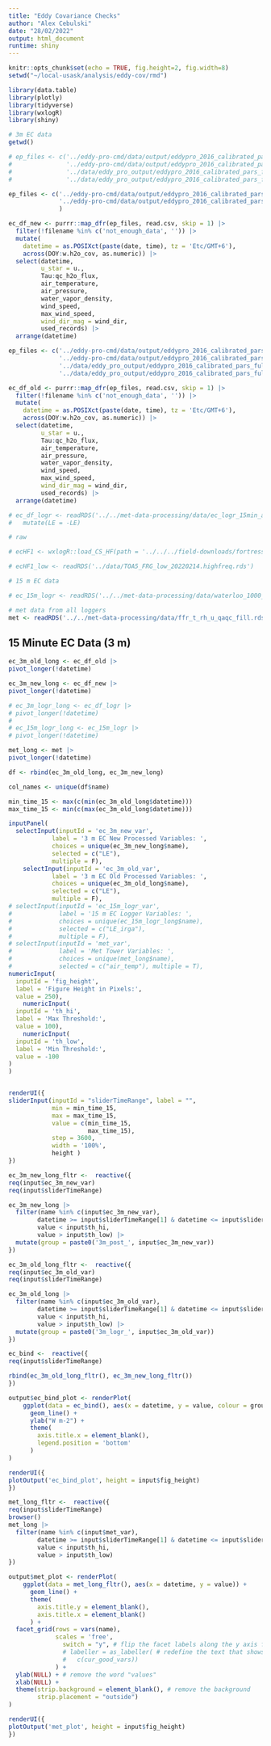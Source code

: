 ```yaml
---
title: "Eddy Covariance Checks"
author: "Alex Cebulski"
date: "28/02/2022"
output: html_document
runtime: shiny
---
```


```r
knitr::opts_chunk$set(echo = TRUE, fig.height=2, fig.width=8)
setwd("~/local-usask/analysis/eddy-cov/rmd")

library(data.table)
library(plotly)
library(tidyverse)
library(wxlogR)
library(shiny)

# 3m EC data
getwd()

# ep_files <- c('../eddy-pro-cmd/data/output/eddypro_2016_calibrated_pars_full_output_2023-03-29T104926_exp.csv',
#               '../eddy-pro-cmd/data/output/eddypro_2016_calibrated_pars_full_output_2023-03-29T122318_exp.csv',
#               '../data/eddy_pro_output/eddypro_2016_calibrated_pars_full_output_2022-11-08T164432_exp.csv',
#               '../data/eddy_pro_output/eddypro_2016_calibrated_pars_full_output_2023-01-10T204008_exp.csv')

ep_files <- c('../eddy-pro-cmd/data/output/eddypro_2016_calibrated_pars_full_output_2023-09-01T120102_exp.csv',
              '../eddy-pro-cmd/data/output/eddypro_2016_calibrated_pars_full_output_2023-09-01T170105_exp.csv'
              )

ec_df_new <- purrr::map_dfr(ep_files, read.csv, skip = 1) |> 
  filter(!filename %in% c('not_enough_data', '')) |> 
  mutate(
    datetime = as.POSIXct(paste(date, time), tz = 'Etc/GMT+6'),
    across(DOY:w.h2o_cov, as.numeric)) |> 
  select(datetime,
         u_star = u.,
         Tau:qc_h2o_flux, 
         air_temperature, 
         air_pressure, 
         water_vapor_density,
         wind_speed,
         max_wind_speed, 
         wind_dir_mag = wind_dir, 
         used_records) |> 
  arrange(datetime)

ep_files <- c('../eddy-pro-cmd/data/output/eddypro_2016_calibrated_pars_full_output_2023-03-29T104926_exp.csv',
              '../eddy-pro-cmd/data/output/eddypro_2016_calibrated_pars_full_output_2023-03-29T122318_exp.csv',
              '../data/eddy_pro_output/eddypro_2016_calibrated_pars_full_output_2022-11-08T164432_exp.csv',
              '../data/eddy_pro_output/eddypro_2016_calibrated_pars_full_output_2023-01-10T204008_exp.csv')

ec_df_old <- purrr::map_dfr(ep_files, read.csv, skip = 1) |> 
  filter(!filename %in% c('not_enough_data', '')) |> 
  mutate(
    datetime = as.POSIXct(paste(date, time), tz = 'Etc/GMT+6'),
    across(DOY:w.h2o_cov, as.numeric)) |> 
  select(datetime,
         u_star = u.,
         Tau:qc_h2o_flux, 
         air_temperature, 
         air_pressure, 
         water_vapor_density,
         wind_speed,
         max_wind_speed, 
         wind_dir_mag = wind_dir, 
         used_records) |> 
  arrange(datetime)

# ec_df_logr <- readRDS('../../met-data-processing/data/ec_logr_15min_avg_low.rds') |> 
#   mutate(LE = -LE)

# raw

# ecHF1 <- wxlogR::load_CS_HF(path = '../../../field-downloads/fortress/hanging tree/hi freq/clean/TOA5_FRG_low_20220214.highfreq.dat')

# ecHF1_low <- readRDS('../data/TOA5_FRG_low_20220214.highfreq.rds')

# 15 m EC data

# ec_15m_logr <- readRDS('../../met-data-processing/data/waterloo_1000_ec_main.rds')

# met data from all loggers 
met <- readRDS('../../met-data-processing/data/ffr_t_rh_u_qaqc_fill.rds') 

```

## 15 Minute EC Data (3 m)

```r

ec_3m_old_long <- ec_df_old |> 
pivot_longer(!datetime)

ec_3m_new_long <- ec_df_new |> 
pivot_longer(!datetime)

# ec_3m_logr_long <- ec_df_logr |> 
# pivot_longer(!datetime)
# 
# ec_15m_logr_long <- ec_15m_logr |> 
# pivot_longer(!datetime)

met_long <- met |> 
pivot_longer(!datetime)

df <- rbind(ec_3m_old_long, ec_3m_new_long)

col_names <- unique(df$name)

min_time_15 <- max(c(min(ec_3m_old_long$datetime)))
max_time_15 <- min(c(max(ec_3m_old_long$datetime)))

inputPanel(
  selectInput(inputId = 'ec_3m_new_var', 
            label = '3 m EC New Processed Variables: ', 
            choices = unique(ec_3m_new_long$name), 
            selected = c("LE"), 
            multiple = F),
    selectInput(inputId = 'ec_3m_old_var', 
            label = '3 m EC Old Processed Variables: ', 
            choices = unique(ec_3m_old_long$name), 
            selected = c("LE"), 
            multiple = F),
# selectInput(inputId = 'ec_15m_logr_var', 
#             label = '15 m EC Logger Variables: ', 
#             choices = unique(ec_15m_logr_long$name), 
#             selected = c("LE_irga"), 
#             multiple = F),
# selectInput(inputId = 'met_var', 
#             label = 'Met Tower Variables: ', 
#             choices = unique(met_long$name), 
#             selected = c("air_temp"), multiple = T),
numericInput(
  inputId = 'fig_height',
  label = 'Figure Height in Pixels:',
  value = 250),
    numericInput(
  inputId = 'th_hi',
  label = 'Max Threshold:',
  value = 100),
    numericInput(
  inputId = 'th_low',
  label = 'Min Threshold:',
  value = -100
)
)


renderUI({
sliderInput(inputId = "sliderTimeRange", label = "",
            min = min_time_15,
            max = max_time_15,
            value = c(min_time_15,
                      max_time_15),
            step = 3600,
            width = '100%',
            height )
})
```

```r
ec_3m_new_long_fltr <-  reactive({
req(input$ec_3m_new_var)
req(input$sliderTimeRange)

ec_3m_new_long |> 
  filter(name %in% c(input$ec_3m_new_var),
        datetime >= input$sliderTimeRange[1] & datetime <= input$sliderTimeRange[2],
        value < input$th_hi,
        value > input$th_low) |> 
  mutate(group = paste0('3m_post_', input$ec_3m_new_var))
})

```

```r
ec_3m_old_long_fltr <-  reactive({
req(input$ec_3m_old_var)
req(input$sliderTimeRange)

ec_3m_old_long |> 
  filter(name %in% c(input$ec_3m_old_var),
        datetime >= input$sliderTimeRange[1] & datetime <= input$sliderTimeRange[2],
        value < input$th_hi,
        value > input$th_low) |> 
  mutate(group = paste0('3m_logr_', input$ec_3m_old_var))
})

```

```r
ec_bind <-  reactive({
req(input$sliderTimeRange)

rbind(ec_3m_old_long_fltr(), ec_3m_new_long_fltr())
})

```

```r
output$ec_bind_plot <- renderPlot(
    ggplot(data = ec_bind(), aes(x = datetime, y = value, colour = group)) +
      geom_line() +
      ylab("W m-2") +
      theme(
        axis.title.x = element_blank(),
        legend.position = 'bottom'
      )
)

renderUI({
plotOutput('ec_bind_plot', height = input$fig_height)
})

```

```r
met_long_fltr <-  reactive({
req(input$sliderTimeRange)
browser()
met_long |> 
  filter(name %in% c(input$met_var),
        datetime >= input$sliderTimeRange[1] & datetime <= input$sliderTimeRange[2],
        value < input$th_hi,
        value > input$th_low)
})

```

```r
output$met_plot <- renderPlot(
    ggplot(data = met_long_fltr(), aes(x = datetime, y = value)) +
      geom_line() +
      theme(
        axis.title.y = element_blank(),
        axis.title.x = element_blank()
      ) +
  facet_grid(rows = vars(name), 
             scales = 'free',
               switch = "y", # flip the facet labels along the y axis from the right side to the left
               # labeller = as_labeller( # redefine the text that shows up for the facets
               #   c(cur_good_vars))
             ) +
  ylab(NULL) + # remove the word "values"
  xlab(NULL) +
  theme(strip.background = element_blank(), # remove the background
        strip.placement = "outside")
)

renderUI({
plotOutput('met_plot', height = input$fig_height)
})

```
